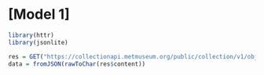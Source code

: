 # [Model 1]


```r
library(httr)
library(jsonlite)

res = GET("https://collectionapi.metmuseum.org/public/collection/v1/objects")
data = fromJSON(rawToChar(res$content))



```


